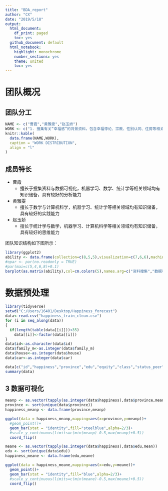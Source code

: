 ---
title: "BDA_report"
author: "CX"
date: "2019/5/18"
output:
  html_document:
    df_print: paged
    toc: yes
  github_document: default
  html_notebook:
    highlight: monochrome
    number_sections: yes
    theme: united
    toc: yes
---

# **团队概况**
## **团队分工**
```{r setup, message=FALSE,echo=FALSE}
NAME <- c("曹霞","黄雅雯","赵玉娇")
WORK <- c("1. 搜集有关“幸福感”的背景资料，包含幸福悖论、宗教、性别认同、住房等相关方面的背景  2. 主笔报告团队概况部分  3. 整理GitHub相关学习资料  4. 可视化分析教育、地域、社会认知等变量与主观幸福感的关系","1. 搜集有关“幸福感”的背景资料，包含政策、世界幸福感排名等相关资料  2. 主笔数据预处理部分  3. 可视化宗教信仰、生活方式、家庭状况等变量与主观幸福感的关系","1. 主笔问题背景部分  2. 搜集幸福感相关背景资料 3. 可视化身心健康、工作就业等变量与主观幸福感的关系")
knitr::kable(
  data.frame(NAME,WORK),
  caption = "WORK DISTRIBUTION",
  align = "l"
)
```

## **成员特长**
- 曹霞
  - 擅长于搜集资料与数据可视化，机器学习、数学、统计学等相关领域均有知识储备，具有较好的分析能力
- 黄雅雯
  - 擅长于数学与计算机科学，机器学习、统计学等相关领域均有知识储备，具有较好的实践能力
- 赵玉娇
  - 擅长于统计学与数学，机器学习、计算机科学等相关领域均有知识储备，具有较好的思维能力
  
团队知识结构如下图所示：


```{r ability, echo=FALSE}
library(ggplot2)
ability <- data.frame(collection=c(8,5,5),visualization=c(7,6,6),machine_learning=c(4,4,5),computer_science=c(6,7,6),statistic=c(6,5,7),math=c(4,6,6),row.names=c("曹霞","黄雅雯","赵玉娇"))
#opar <- par(no.readonly = TRUE)
#par(mai=c(5,4,6,8)+0.1)
barplot(as.matrix(ability),col=cm.colors(5),names.arg=c("资料搜集","数据可视化","机器学习","计算机科学","统计学","数学"),legend=rownames(ability),args.legend=c(x=8,y=22.1),cex.names = 0.7,xlab="团队技能")


```

# **数据预处理**

```{r read_data,message=FALSE}
library(tidyverse)
setwd("C:/Users/16401/Desktop/Happiness_forecast")
data<-read.csv("happiness_train_clean.csv")
for (i in seq_along(data))
{
  if(length(table(data[[i]]))<35)
    data[[i]]<-factor(data[[i]])
}
data$id<-as.character(data$id)
data$family_m<-as.integer(data$family_m)
data$house<-as.integer(data$house)
data$car<-as.integer(data$car)

data[c("id","happiness","province","edu","equity","class","status_peer","status_3_before","view","inc_ability")]
summary(data)
```
## **3 数据可视化**

```{r province,message=FALSE}
meanp <- as.vector(tapply(as.integer(data$happiness),data$province,mean))
province <- sort(unique(data$province))
happiness_meanp <- data.frame(province,meanp)

ggplot(data = happiness_meanp,mapping=aes(x=province,y=meanp))+
  #geom_point()+
  geom_bar(stat = "identity",fill="steelblue",alpha=2/3)+
  #scale_y_continuous(limits=c(min(meanp)-0.5,max(meanp)+0.5))
  coord_flip()
```

```{r edu,message=FALSE}
meane <- as.vector(tapply(as.integer(data$happiness),data$edu,mean))
edu <- sort(unique(data$edu))
happiness_meane <- data.frame(edu,meane)

ggplot(data = happiness_meane,mapping=aes(x=edu,y=meane))+
  geom_point()+
  geom_bar(stat = "identity",fill="blue",alpha=2/3)+
  #scale_y_continuous(limits=c(min(meane)-0.5,max(meane)+0.5))
  coord_flip()
```

